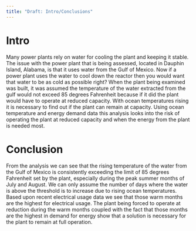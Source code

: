 ```yaml
---
title: "Draft: Intro/Conclusions"
---
```


# Intro

Many power plants rely on water for cooling the plant and keeping it stable. The issue with the power plant that is being assessed, located in Dauphin Island, Alabama, is that it uses water from the Gulf of Mexico. Now if a power plant uses the water to cool down the reactor then you would want that water to be as cold as possible right? When the plant being examined was built, it was assumed the temperature of the water extracted from the gulf would not exceed 85 degrees Fahrenheit because if it did the plant would have to operate at reduced capacity. With ocean temperatures rising it is necessary to find out if the plant can remain at capacity. Using ocean temperature and energy demand data this analysis looks into the risk of operating the plant at reduced capacity and when the energy from the plant is needed most.

# Conclusion

From the analysis we can see that the rising temperature of the water from the Gulf of Mexico is consistently exceeding the limit of 85 degrees Fahrenheit set by the plant, especially during the peak summer months of July and August. We can only assume the number of days where the water is above the threshold is to increase due to rising ocean temperatures. Based upon recent electrical usage data we see that those warm months are the highest for electrical usage. The plant being forced to operate at reduction during the warm months coupled with the fact that those months are the highest in demand for energy show that a solution is necessary for the plant to remain at full operation. 